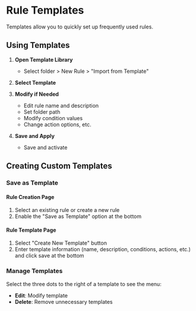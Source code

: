 # Rule Templates

Templates allow you to quickly set up frequently used rules.

## Using Templates

1. **Open Template Library**
   - Select folder > New Rule > "Import from Template"

2. **Select Template**

3. **Modify if Needed**
   - Edit rule name and description
   - Set folder path
   - Modify condition values
   - Change action options, etc.

4. **Save and Apply**
   - Save and activate

## Creating Custom Templates

### Save as Template

#### Rule Creation Page
1. Select an existing rule or create a new rule
2. Enable the "Save as Template" option at the bottom

#### Rule Template Page
1. Select "Create New Template" button
2. Enter template information (name, description, conditions, actions, etc.) and click save at the bottom

### Manage Templates
Select the three dots to the right of a template to see the menu:
- **Edit**: Modify template
- **Delete**: Remove unnecessary templates
